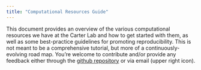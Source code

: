 ```yaml
---
title: "Computational Resources Guide"
---
```


This document provides an overview of the various computational resources we have at the Carter Lab and how to get started with them, as well as some best-practice guidelines for promoting reproducibility. This is not meant to be a comprehensive tutorial, but more of a continuously-evolving road map. You're welcome to contribute and/or provide any feedback either through the [github repository](https://github.com/TheJacksonLaboratory/ResourcesGuide) or via email (upper right icon). 